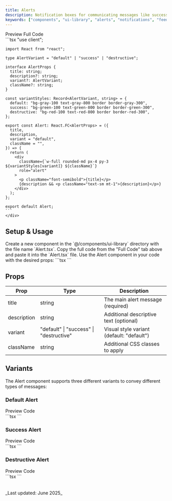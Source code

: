```yaml
---
title: Alerts
description: Notification boxes for communicating messages like success, error or warnings.
keywords: ["components", "ui-library", "alerts", "notifications", "feedback", "mdx", "nextjs", "documents"]
---
```



<Tabs defaultValue="preview">
  <TabsList>
    <TabsTrigger value="preview">Preview</TabsTrigger>
    <TabsTrigger value="code">Full Code</TabsTrigger>
  </TabsList>
  <TabsContent value="preview" className="mt-4 justify-center">
    <div className="justify-center h-full border rounded-md bg-white px-4 py-8 flex items-center">
      <div className="w-full max-w-[50%] space-y-4">
        <Alert
          title="Default Alert"
          description="This is a default alert message with some additional information."
        />
        <Alert
          title="Success Alert"
          description="Your action was completed successfully!"
          variant="success"
        />
        <Alert
          title="Error Alert"
          description="Something went wrong. Please try again."
          variant="destructive"
        />
      </div>
    </div>
  </TabsContent>
  <TabsContent value="code" className="mt-4">
    <div className="[&_pre]:!my-0">
    ```tsx
    "use client";

    import React from "react";

    type AlertVariant = "default" | "success" | "destructive";

    interface AlertProps {
      title: string;
      description?: string;
      variant?: AlertVariant;
      className?: string;
    }

    const variantStyles: Record<AlertVariant, string> = {
      default: "bg-gray-100 text-gray-800 border border-gray-300",
      success: "bg-green-100 text-green-800 border border-green-300",
      destructive: "bg-red-100 text-red-800 border border-red-300",
    };

    export const Alert: React.FC<AlertProps> = ({
      title,
      description,
      variant = "default",
      className = "",
    }) => {
      return (
        <div
          className={`w-full rounded-md px-4 py-3 ${variantStyles[variant]} ${className}`}
          role="alert"
        >
          <p className="font-semibold">{title}</p>
          {description && <p className="text-sm mt-1">{description}</p>}
        </div>
      );
    };

    export default Alert;
    ```
    </div>
  </TabsContent>
</Tabs>

## Setup & Usage

<Step>
  <StepItem title="Create a new Component">
    Create a new component in the `@/components/ui-library` directory with the file name `Alert.tsx`.
  </StepItem>

  <StepItem title="Copy the Full Code inside the component">
    Copy the full code from the "Full Code" tab above and paste it into the `Alert.tsx` file.
  </StepItem>

  <StepItem title="Use the Component">
    Use the Alert component in your code with the desired props:
    ```tsx
    <Alert
      title="Important Notice"
      description="This is an important message for users."
      variant="default"
    />
    ```
  </StepItem>
</Step>

## Props

| Prop | Type | Description |
|------|------|-------------|
| title | string | The main alert message (required) |
| description | string | Additional descriptive text (optional) |
| variant | "default" \| "success" \| "destructive" | Visual style variant (default: "default") |
| className | string | Additional CSS classes to apply |

## Variants

The Alert component supports three different variants to convey different types of messages:

### Default Alert

<Tabs defaultValue="preview">
  <TabsList>
    <TabsTrigger value="preview">Preview</TabsTrigger>
    <TabsTrigger value="code">Code</TabsTrigger>
  </TabsList>
  <TabsContent value="preview" className="mt-4 justify-center">
    <div className="justify-center h-[20rem] border rounded-md bg-white p-4 flex items-center">
      <Alert
        title="Information"
        description="This is a default alert with general information."
        className="w-full max-w-[50%]"
      />
    </div>
  </TabsContent>
  <TabsContent value="code" className="mt-4">
    <div className="[&_pre]:!my-0">
    ```tsx
    <Alert
      title="Information"
      description="This is a default alert with general information."
    />
    ```
    </div>
  </TabsContent>
</Tabs>

### Success Alert

<Tabs defaultValue="preview">
  <TabsList>
    <TabsTrigger value="preview">Preview</TabsTrigger>
    <TabsTrigger value="code">Code</TabsTrigger>
  </TabsList>
  <TabsContent value="preview" className="mt-4 justify-center">
    <div className="justify-center h-[20rem] border rounded-md bg-white p-4 flex items-center">
      <Alert
        title="Success!"
        description="Your profile has been updated successfully."
        variant="success"
        className="w-full max-w-[50%]"
      />
    </div>
  </TabsContent>
  <TabsContent value="code" className="mt-4">
    <div className="[&_pre]:!my-0">
    ```tsx
    <Alert
      title="Success!"
      description="Your profile has been updated successfully."
      variant="success"
    />
    ```
    </div>
  </TabsContent>
</Tabs>

### Destructive Alert

<Tabs defaultValue="preview">
  <TabsList>
    <TabsTrigger value="preview">Preview</TabsTrigger>
    <TabsTrigger value="code">Code</TabsTrigger>
  </TabsList>
  <TabsContent value="preview" className="mt-4 justify-center">
    <div className="justify-center h-[20rem] border rounded-md bg-white p-4 flex items-center">
      <Alert
        title="Error"
        description="Failed to save changes. Please try again."
        variant="destructive"
        className="w-full max-w-[50%]"
      />
    </div>
  </TabsContent>
  <TabsContent value="code" className="mt-4">
    <div className="[&_pre]:!my-0">
    ```tsx
    <Alert
      title="Error"
      description="Failed to save changes. Please try again."
      variant="destructive"
    />
    ```
    </div>
  </TabsContent>
</Tabs>


<br />
<br />
_Last updated: June 2025_
